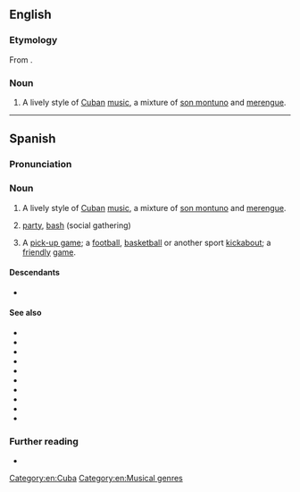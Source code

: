 ==English==
{{wikipedia}}

===Etymology===
From {{bor|en|es|pachanga}}.

===Noun===
{{en-noun|-}}

# A lively style of [[Cuba]]n [[music]], a mixture of [[son montuno]] and [[merengue]].

[[Category:en:Cuba]]
[[Category:en:Musical genres]]

----

==Spanish==

===Pronunciation===
{{es-pr}}

===Noun===
{{es-noun|f}}

# {{lb|es|Cuba|United States}} A lively style of [[Cuba]]n [[music]], a mixture of [[son montuno]] and [[merengue]].
# {{lb|es|Argentina|Cuba|El Salvador|Guatemala|Nicaragua|Uruguay}} [[party]], [[bash]] (social gathering)
# {{lb|es|sports}} A [[pick-up game]]; a [[football]], [[basketball]] or another sport [[kickabout]]; a [[friendly]] [[game]].
#: {{syn|es|pitén|q1=Cuba}}

====Descendants====
* {{desc|en|pachanga|bor=1}}

====See also====
* {{l|es|boncho|g=m}}
* {{l|es|carrete|g=m}}
* {{l|es|farra|g=f}}
* {{l|es|fiesta|g=f}}
* {{l|es|guateque|g=m}}
* {{l|es|juerga|g=f}}
* {{l|es|marcha|g=f}}
* {{l|es|parranda|g=f}}
* {{l|es|reventón|g=m}}
* {{l|es|tenderete|g=m}}

===Further reading===
* {{R:es:DRAE}}

{{C|es|Parties}}